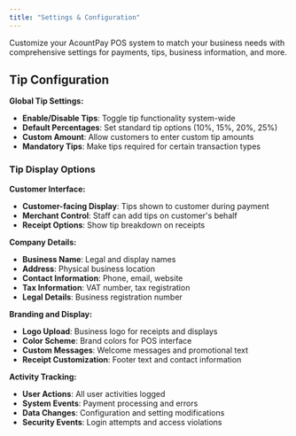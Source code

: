 ```yaml
---
title: "Settings & Configuration"
---
```


Customize your AcountPay POS system to match your business needs with comprehensive settings for payments, tips, business information, and more.


## Tip Configuration

**Global Tip Settings:**
- **Enable/Disable Tips**: Toggle tip functionality system-wide
- **Default Percentages**: Set standard tip options (10%, 15%, 20%, 25%)
- **Custom Amount**: Allow customers to enter custom tip amounts
- **Mandatory Tips**: Make tips required for certain transaction types

### Tip Display Options

**Customer Interface:**
- **Customer-facing Display**: Tips shown to customer during payment
- **Merchant Control**: Staff can add tips on customer's behalf
- **Receipt Options**: Show tip breakdown on receipts

**Company Details:**
- **Business Name**: Legal and display names
- **Address**: Physical business location
- **Contact Information**: Phone, email, website
- **Tax Information**: VAT number, tax registration
- **Legal Details**: Business registration number

**Branding and Display:**
- **Logo Upload**: Business logo for receipts and displays
- **Color Scheme**: Brand colors for POS interface
- **Custom Messages**: Welcome messages and promotional text
- **Receipt Customization**: Footer text and contact information

**Activity Tracking:**
- **User Actions**: All user activities logged
- **System Events**: Payment processing and errors
- **Data Changes**: Configuration and setting modifications
- **Security Events**: Login attempts and access violations





